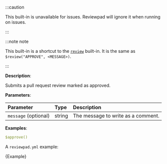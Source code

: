 
:::caution

This built-in is unavailable for issues. Reviewpad will ignore it when running on issues.

:::

:::note note

This built-in is a shortcut to the [`review`](/guides/built-ins#review) built-in.
It is the same as `$review("APPROVE", <MESSAGE>)`.

:::

**Description**:

Submits a pull request review marked as approved.


**Parameters**:

| Parameter            | Type    | Description                        |
| :------------------- | :------ | :--------------------------------- |
| `message` (optional) | string  | The message to write as a comment. |

**Examples**:

```yml
$approve()
```

A `reviewpad.yml` example:

<CodeBlock language="yml" title="reviewpad.yml">{Example}</CodeBlock>
